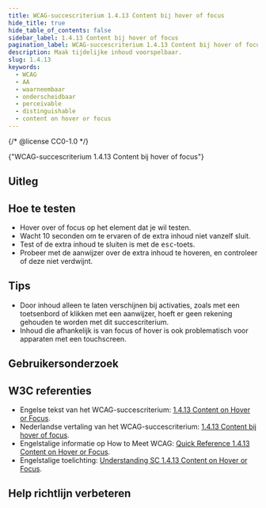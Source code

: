 ```yaml
---
title: WCAG-succescriterium 1.4.13 Content bij hover of focus
hide_title: true
hide_table_of_contents: false
sidebar_label: 1.4.13 Content bij hover of focus
pagination_label: WCAG-succescriterium 1.4.13 Content bij hover of focus
description: Maak tijdelijke inhoud voorspelbaar.
slug: 1.4.13
keywords:
  - WCAG
  - AA
  - waarneembaar
  - onderscheidbaar
  - perceivable
  - distinguishable
  - content on hover or focus
---
```


{/* @license CC0-1.0 */}


<WcagHeadingGroup level={1} conformanceLevel="Niveau AA">
  {"WCAG-succescriterium 1.4.13 Content bij hover of focus"}
</WcagHeadingGroup>

## Uitleg

<Summary />

## Hoe te testen

- Hover over of focus op het element dat je wil testen.
- Wacht 10 seconden om te ervaren of de extra inhoud niet vanzelf sluit.
- Test of de extra inhoud te sluiten is met de <kbd>esc</kbd>-toets.
- Probeer met de aanwijzer over de extra inhoud te hoveren, en controleer of deze niet verdwijnt.

## Tips

- Door inhoud alleen te laten verschijnen bij activaties, zoals met een toetsenbord of klikken met een aanwijzer, hoeft er geen rekening gehouden te worden met dit succescriterium.
- Inhoud die afhankelijk is van focus of hover is ook problematisch voor apparaten met een touchscreen.

## Gebruikersonderzoek

<CTAGebruikersonderzoek />

## W3C referenties

- Engelse tekst van het WCAG-succescriterium: [<span lang="en">1.4.13 Content on Hover or Focus</span>](https://www.w3.org/TR/WCAG22/#content-on-hover-or-focus).
- Nederlandse vertaling van het WCAG-succescriterium: [1.4.13 Content bij hover of focus](https://www.w3.org/Translations/WCAG22-nl/#content-on-hover-or-focus).
- Engelstalige informatie op <span lang="en">How to Meet WCAG</span>: [<span lang="en">Quick Reference 1.4.13 Content on Hover or Focus</span>](https://www.w3.org/WAI/WCAG22/quickref/#content-on-hover-or-focus).
- Engelstalige toelichting: [<span lang="en">Understanding SC 1.4.13 Content on Hover or Focus</span>](https://www.w3.org/WAI/WCAG22/Understanding/content-on-hover-or-focus.html).

<SpotlightSection>
  <Markdown omitH1 headinglevel={3}>
    <Disclaimer />
  </Markdown>
</SpotlightSection>

## Help richtlijn verbeteren

<Markdown omitH1 headinglevel={3}>
  <WCAGFooterInfo />
</Markdown>
